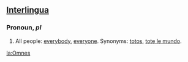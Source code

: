 ==[[Interlingua]]==
===Pronoun, ''pl''===
# All people: [[everybody]], [[everyone]]. Synonyms: [[totos]], [[tote le mundo]].

[[la:Omnes]]